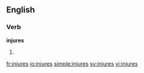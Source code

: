 ==English==

===Verb===
'''injures'''

# {{third-person singular of|[[injure]]}}

[[fr:injures]]
[[io:injures]]
[[simple:injures]]
[[sv:injures]]
[[vi:injures]]